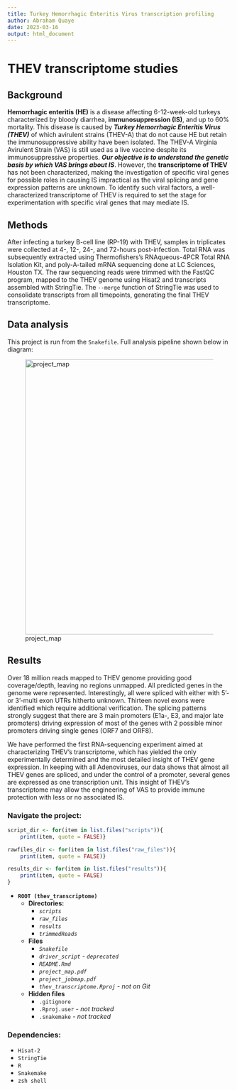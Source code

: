 ```yaml
---
title: Turkey Hemorrhagic Enteritis Virus transcription profiling
author: Abraham Quaye
date: 2023-03-16
output: html_document
---
```


# THEV transcriptome studies

## Background

**Hemorrhagic enteritis (HE)** is a disease affecting 6-12-week-old turkeys characterized by bloody diarrhea, **immunosuppression (IS)**, and up to 60% mortality. This disease is caused by **_Turkey Hemorrhagic Enteritis Virus (THEV)_** of which avirulent strains (THEV-A) that do not cause HE but retain the immunosuppressive ability have been isolated. The THEV-A Virginia Avirulent Strain (VAS) is still used as a live vaccine despite its immunosuppressive properties. **_Our objective is to understand the genetic basis by which VAS brings about IS_**. However, the **transcriptome of THEV** has not been characterized, making the investigation of specific viral genes for possible roles in causing IS impractical as the viral splicing and gene expression patterns are unknown. To identify such viral factors, a well-characterized transcriptome of THEV is required to set the stage for experimentation with specific viral genes that may mediate IS.

## Methods

After infecting a turkey B-cell line (RP-19) with THEV, samples in triplicates were collected at 4-, 12-, 24-, and 72-hours post-infection. Total RNA was subsequently extracted using Thermofishers’s RNAqueous-4PCR Total RNA Isolation Kit, and poly-A-tailed mRNA sequencing done at LC Sciences, Houston TX. The raw sequencing reads were trimmed with the FastQC program, mapped to the THEV genome using Hisat2 and transcripts assembled with StringTie. The `--merge` function of StringTie was used to consolidate transcripts from all timepoints, generating the final THEV transcriptome.

## Data analysis
This project is run from the `Snakefile`. Full analysis pipeline shown below in diagram:

![project_map](./project_map.svg){width=720px height=620px}

## Results

Over 18 million reads mapped to THEV genome providing good coverage/depth, leaving no regions unmapped. All predicted genes in the genome were represented. Interestingly, all were spliced with either with 5’- or 3’-multi exon UTRs hitherto unknown. Thirteen novel exons were identified which require additional verification. The splicing patterns strongly suggest that there are 3 main promoters (E1a-, E3, and major late promoters) driving expression of most of the genes with 2 possible minor promoters driving single genes (ORF7 and ORF8).

We have performed the first RNA-sequencing experiment aimed at characterizing THEV’s transcriptome, which has yielded the only experimentally determined and the most detailed insight of THEV gene expression. In keeping with all Adenoviruses, our data shows that almost all THEV genes are spliced, and under the control of a promoter, several genes are expressed as one transcription unit. This insight of THEV’s transcriptome may allow the engineering of VAS to provide immune protection with less or no associated IS.

### Navigate the project:

```r

script_dir <- for(item in list.files("scripts")){
    print(item, quote = FALSE)}

rawfiles_dir <- for(item in list.files("raw_files")){
    print(item, quote = FALSE)}

results_dir <- for(item in list.files("results")){
    print(item, quote = FALSE)
}
```
* **`ROOT (thev_transcriptome)`**
    * **Directories:**
        * *`scripts`*
        * *`raw_files`*
        * *`results`*
        * *`trimmedReads`*
    * **Files**
        * *`Snakefile`*
        * *`driver_script`* - *`deprecated`*
        * *`README.Rmd`*
        * *`project_map.pdf`* 
        * *`project_jobmap.pdf`*
        * *`thev_transcriptome.Rproj`* - *not on Git*
    * **Hidden files**
        * `.gitignore`
        * `.Rproj.user` - *not tracked*
        * `.snakemake` - *not tracked*

### Dependencies:

- `Hisat-2`
- `StringTie`
- `R`
- `Snakemake`
- `zsh shell`
